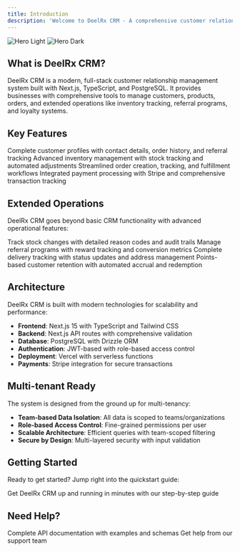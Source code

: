 ```yaml
---
title: Introduction
description: 'Welcome to DeelRx CRM - A comprehensive customer relationship management system'
---
```


<img
  className="block dark:hidden"
  src="/images/hero-light.png"
  alt="Hero Light"
/>
<img
  className="hidden dark:block"
  src="/images/hero-dark.png"
  alt="Hero Dark"
/>

## What is DeelRx CRM?

DeelRx CRM is a modern, full-stack customer relationship management system built with Next.js, TypeScript, and PostgreSQL. It provides businesses with comprehensive tools to manage customers, products, orders, and extended operations like inventory tracking, referral programs, and loyalty systems.

## Key Features

<CardGroup cols={2}>
  <Card
    title="Customer Management"
    icon="users"
    href="/features/customers"
  >
    Complete customer profiles with contact details, order history, and referral tracking
  </Card>
  <Card
    title="Product Catalog"
    icon="box"
    href="/features/products"
  >
    Advanced inventory management with stock tracking and automated adjustments
  </Card>
  <Card
    title="Order Processing"
    icon="shopping-cart"
    href="/features/orders"
  >
    Streamlined order creation, tracking, and fulfillment workflows
  </Card>
  <Card
    title="Payment Management"
    icon="credit-card"
    href="/features/payments"
  >
    Integrated payment processing with Stripe and comprehensive transaction tracking
  </Card>
</CardGroup>

## Extended Operations

DeelRx CRM goes beyond basic CRM functionality with advanced operational features:

<CardGroup cols={2}>
  <Card
    title="Inventory Adjustments"
    icon="warehouse"
    href="/extended/inventory-adjustments"
  >
    Track stock changes with detailed reason codes and audit trails
  </Card>
  <Card
    title="Customer Referrals"
    icon="share"
    href="/extended/customer-referrals"
  >
    Manage referral programs with reward tracking and conversion metrics
  </Card>
  <Card
    title="Delivery Management"
    icon="truck"
    href="/extended/delivery-management"
  >
    Complete delivery tracking with status updates and address management
  </Card>
  <Card
    title="Loyalty Programs"
    icon="star"
    href="/extended/loyalty-programs"
  >
    Points-based customer retention with automated accrual and redemption
  </Card>
</CardGroup>

## Architecture

DeelRx CRM is built with modern technologies for scalability and performance:

- **Frontend**: Next.js 15 with TypeScript and Tailwind CSS
- **Backend**: Next.js API routes with comprehensive validation
- **Database**: PostgreSQL with Drizzle ORM
- **Authentication**: JWT-based with role-based access control
- **Deployment**: Vercel with serverless functions
- **Payments**: Stripe integration for secure transactions

## Multi-tenant Ready

The system is designed from the ground up for multi-tenancy:

- **Team-based Data Isolation**: All data is scoped to teams/organizations
- **Role-based Access Control**: Fine-grained permissions per user
- **Scalable Architecture**: Efficient queries with team-scoped filtering
- **Secure by Design**: Multi-layered security with input validation

## Getting Started

Ready to get started? Jump right into the quickstart guide:

<CardGroup cols={1}>
  <Card
    title="Quickstart Guide"
    icon="rocket"
    href="/quickstart"
  >
    Get DeelRx CRM up and running in minutes with our step-by-step guide
  </Card>
</CardGroup>

## Need Help?

<CardGroup cols={2}>
  <Card
    title="API Reference"
    icon="code"
    href="/api-reference/introduction"
  >
    Complete API documentation with examples and schemas
  </Card>
  <Card
    title="Support"
    icon="life-ring"
    href="mailto:support@deelrxcrm.app"
  >
    Get help from our support team
  </Card>
</CardGroup>